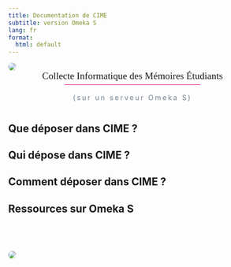 ```yaml
---
title: Documentation de CIME
subtitle: version Omeka S
lang: fr
format:
  html: default
---
```


<style>
  #title-block-header {
    display: none;
  }
</style>

![](img/icon-color.png){fig-align="center" style="border-radius:18px"}

::: {style="text-align:center;font-size:1.4em;font-family:bellefair;margin-top:-1em;"} 
Collecte Informatique des Mémoires Étudiants  
:::

::: {style="padding-top:.2em;padding-left:1.2em;padding-right:1.2em;margin-top:-1em;margin-bottom:3em;color:slategrey;letter-spacing:3px;border-top:1px solid #e6007e;width:fit-content;margin-left:auto;margin-right:auto"}
(sur un serveur Omeka S)
:::

## Que déposer dans CIME ?

## Qui dépose dans CIME ?

## Comment déposer dans CIME ?

## Ressources sur **Omeka S**

![](img/tapisserie.gif){fig-align="center" style="border-radius:18px;margin-top:4em;"}